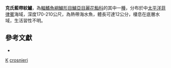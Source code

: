 {{Speciesbox
| taxon = Grammatonotus crosnieri
| binomial_authority = [[Fourmanoir|Fourmanoir]], 1981
| status = NE
| status_system = IUCN3.1
| synonyms = *''Callanthias crosnieri'', <small>Fourmanoir, 1981</small>
}}

'''克氏藍帶紋鱸'''，為[[輻鰭魚綱|輻鰭魚綱]][[鱸形目|鱸形目]][[鱸亞目|鱸亞目]][[麗花鮨科|麗花鮨科]]的其中一[[種|種]]，分布於中[[太平洋|太平洋]][[菲律賓|菲律賓]]海域，深度170-210公尺，為熱帶海水魚，體長可達12公分，棲息在底層水域，生活習性不明。

==參考文獻 ==
*{{FishBase_species|genus=Grammatonotus|species=crosnieri|year=2016|month=10}}

{{鱸形目小作品}}
{{Taxonbar}}
[[Category:1981年描述的鱼类|K]]
[[Category:藍帶紋鱸屬|crosnieri]]